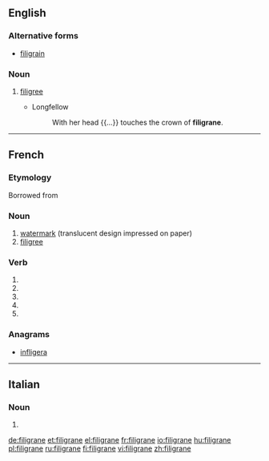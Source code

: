 ==English==

===Alternative forms===
* [[filigrain]]

===Noun===
{{en-noun|?}}

# {{context|obsolete|lang=en}} [[filigree]]
#* Longfellow
#*: With her head {{...}} touches the crown of '''filigrane'''.

{{Webster 1913}}

----

==French==

===Etymology===
Borrowed from {{etyl|it|fr}} {{l|it|filigrana}}

===Noun===
{{fr-noun|m}}

# [[watermark]] (translucent design impressed on paper)
# [[filigree]]

===Verb===
{{fr-verb-form}}

# {{conjugation of|filigraner||1|s|pres|ind|lang=fr}}
# {{conjugation of|filigraner||3|s|pres|ind|lang=fr}}
# {{conjugation of|filigraner||1|s|pres|sub|lang=fr}}
# {{conjugation of|filigraner||3|s|pres|sub|lang=fr}}
# {{conjugation of|filigraner||2|s|imp|lang=fr}}

===Anagrams===
* [[infligera#French|infligera]]

----

==Italian==

===Noun===
{{head|it|plural}} {{g|f}}

# {{plural of|filigrana|lang=it}}

[[de:filigrane]]
[[et:filigrane]]
[[el:filigrane]]
[[fr:filigrane]]
[[io:filigrane]]
[[hu:filigrane]]
[[pl:filigrane]]
[[ru:filigrane]]
[[fi:filigrane]]
[[vi:filigrane]]
[[zh:filigrane]]